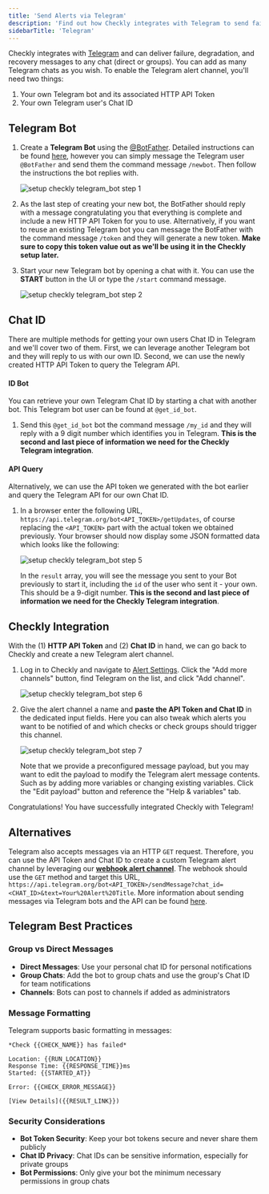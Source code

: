 ```yaml
---
title: 'Send Alerts via Telegram'
description: 'Find out how Checkly integrates with Telegram to send failure, degradation, and recovery messages to any chat'
sidebarTitle: 'Telegram'
---
```


Checkly integrates with [Telegram](https://telegram.org/) and can 
deliver failure, degradation, and recovery messages to any chat (direct or groups). You can add as many Telegram chats as you wish.
To enable the Telegram alert channel, you'll need two things:

1. Your own Telegram bot and its associated HTTP API Token
2. Your own Telegram user's Chat ID

## Telegram Bot

1. Create a **Telegram Bot** using the [@BotFather](https://t.me/botfather). Detailed instructions can be found [here](https://core.telegram.org/bots), however you can simply message the Telegram user `@BotFather` and send them the command message `/newbot`. Then follow the instructions the bot replies with.
   
   ![setup checkly telegram_bot step 1](/images/docs/images/integrations/telegram/telegram_step1.png)

2. As the last step of creating your new bot, the BotFather should reply with a message congratulating you that everything is complete and include a new HTTP API Token for you to use. Alternatively, if you want to reuse an existing Telegram bot you can message the BotFather with the command message `/token` and they will generate a new token. **Make sure to copy this token value out as we'll be using it in the Checkly setup later.**

3. Start your new Telegram bot by opening a chat with it. You can use the **START** button in the UI or type the `/start` command message.

   ![setup checkly telegram_bot step 2](/images/docs/images/integrations/telegram/telegram_step2.png)

## Chat ID

There are multiple methods for getting your own users Chat ID in Telegram and we'll cover two of them. First, we can leverage another Telegram bot and they will reply to us with our own ID. Second, we can use the newly created HTTP API Token to query the Telegram API.

#### ID Bot

You can retrieve your own Telegram Chat ID by starting a chat with another bot. This Telegram bot user can be found at `@get_id_bot`. 

1. Send this `@get_id_bot` bot the command message `/my_id` and they will reply with a 9 digit number which identifies you in Telegram. **This is the second and last piece of information we need for the Checkly Telegram integration**.

#### API Query

Alternatively, we can use the API token we generated with the bot earlier and query the Telegram API for our own Chat ID.

1. In a browser enter the following URL, `https://api.telegram.org/bot<API_TOKEN>/getUpdates`, of course replacing the `<API_TOKEN>` part with the actual token we obtained previously. Your browser should now display some JSON formatted data which looks like the following:

   ![setup checkly telegram_bot step 5](/images/docs/images/integrations/telegram/telegram_step5.png)

   In the `result` array, you will see the message you sent to your Bot previously to start it, including the `id` of the user who sent it - your own. This should be a 9-digit number. **This is the second and last piece of information we need for the Checkly Telegram integration**.

## Checkly Integration

With the (1) **HTTP API Token** and (2) **Chat ID** in hand, we can go back to Checkly and create a new Telegram alert channel.

1. Log in to Checkly and navigate to [Alert Settings](https://app.checklyhq.com/alert-settings/). 
   Click the "Add more channels" button, find Telegram on the list, and click "Add channel".

   ![setup checkly telegram_bot step 6](/images/docs/images/integrations/telegram/telegram_step6.png)

2. Give the alert channel a name and **paste the API Token and Chat ID** in the dedicated input fields. Here you can also tweak
which alerts you want to be notified of and which checks or check groups should trigger this channel.

   ![setup checkly telegram_bot step 7](/images/docs/images/integrations/telegram/telegram_step7.png)

   <Callout type="note">
   Note that we provide a preconfigured message payload, but you may want to edit the payload to modify the Telegram alert message contents. Such as by adding more variables or changing existing variables. Click the "Edit payload" button and reference the "Help & variables" tab.
   </Callout>

Congratulations! You have successfully integrated Checkly with Telegram!

## Alternatives

Telegram also accepts messages via an HTTP `GET` request. Therefore, you can use the API Token and Chat ID to create a custom Telegram alert channel by leveraging our [**webhook alert channel**](/docs/alerting-and-retries/webhooks/). The webhook should use the `GET` method and target this URL, `https://api.telegram.org/bot<API_TOKEN>/sendMessage?chat_id=<CHAT_ID>&text=Your%20Alert%20Title`. More information about sending messages via Telegram bots and the API can be found [here](https://core.telegram.org/bots/api#sendmessage).

## Telegram Best Practices

### Group vs Direct Messages

- **Direct Messages**: Use your personal chat ID for personal notifications
- **Group Chats**: Add the bot to group chats and use the group's Chat ID for team notifications
- **Channels**: Bots can post to channels if added as administrators

### Message Formatting

Telegram supports basic formatting in messages:

```text
*Check {{CHECK_NAME}} has failed*

Location: {{RUN_LOCATION}}
Response Time: {{RESPONSE_TIME}}ms
Started: {{STARTED_AT}}

Error: {{CHECK_ERROR_MESSAGE}}

[View Details]({{RESULT_LINK}})
```

### Security Considerations

- **Bot Token Security**: Keep your bot tokens secure and never share them publicly
- **Chat ID Privacy**: Chat IDs can be sensitive information, especially for private groups
- **Bot Permissions**: Only give your bot the minimum necessary permissions in group chats